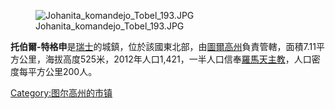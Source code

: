 [[Image:Johanita_komandejo_Tobel_193.JPG|right]]

'''托伯爾-特格申'''是[[瑞士|瑞士]]的城鎮，位於該國東北部，由[[圖爾高州|圖爾高州]]負責管轄，面積7.11平方公里，海拔高度525米，2012年人口1,421，一半人口信奉[[羅馬天主教|羅馬天主教]]，人口密度每平方公里200人。

{{Switzerland-geo-stub}}
[[Category:图尔高州的市镇|Category:图尔高州的市镇]]